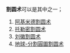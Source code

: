 '''割圆术'''可以是其中之一；

#[[割圆术_(阿基米德)|阿基米德割圆术]]
#[[割圆术_(托勒密)|托勒密割圆术]]
#[[割圆术_(刘徽)|刘徽割圆术]]
#[[割圆术_(地球)|地球-分割圓圖割圆术]]
{{mathdab}}